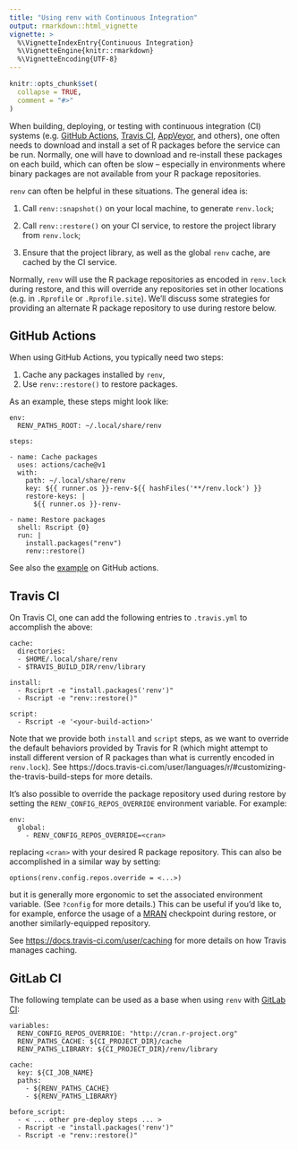 ```yaml
---
title: "Using renv with Continuous Integration"
output: rmarkdown::html_vignette
vignette: >
  %\VignetteIndexEntry{Continuous Integration}
  %\VignetteEngine{knitr::rmarkdown}
  %\VignetteEncoding{UTF-8}
---
```


```r
knitr::opts_chunk$set(
  collapse = TRUE,
  comment = "#>"
)
```

When building, deploying, or testing with continuous integration (CI) systems
(e.g. [GitHub Actions](github-actions), [Travis CI](travis-ci),
[AppVeyor](appveyor), and others), one often needs to download and install a set
of R packages before the service can be run. Normally, one will have to download
and re-install these packages on each build, which can often be slow --
especially in environments where binary packages are not available from your R
package repositories.

`renv` can often be helpful in these situations. The general idea is:

1. Call `renv::snapshot()` on your local machine, to generate `renv.lock`;

2. Call `renv::restore()` on your CI service, to restore the project library
   from `renv.lock`;

3. Ensure that the project library, as well as the global `renv` cache, are
   cached by the CI service.

Normally, `renv` will use the R package repositories as encoded in `renv.lock`
during restore, and this will override any repositories set in other locations
(e.g. in `.Rprofile` or `.Rprofile.site`). We'll discuss some strategies for
providing an alternate R package repository to use during restore below.


## GitHub Actions

When using GitHub Actions, you typically need two steps:

1. Cache any packages installed by `renv`,
2. Use `renv::restore()` to restore packages.

As an example, these steps might look like:

```
env:
  RENV_PATHS_ROOT: ~/.local/share/renv

steps:

- name: Cache packages
  uses: actions/cache@v1
  with:
    path: ~/.local/share/renv
    key: ${{ runner.os }}-renv-${{ hashFiles('**/renv.lock') }}
    restore-keys: |
      ${{ runner.os }}-renv-

- name: Restore packages
  shell: Rscript {0}
  run: |
    install.packages("renv")
    renv::restore()
```

See also the [example](github-actions-renv) on GitHub actions.


## Travis CI

On Travis CI, one can add the following entries to `.travis.yml` to accomplish
the above:

```
cache:
  directories:
  - $HOME/.local/share/renv
  - $TRAVIS_BUILD_DIR/renv/library

install:
  - Rsciprt -e "install.packages('renv')"
  - Rscript -e "renv::restore()"
  
script:
  - Rscript -e '<your-build-action>'
```

Note that we provide both `install` and `script` steps, as we want to
override the default behaviors provided by Travis for R (which might
attempt to install different version of R packages than what is currently
encoded in `renv.lock`). See
https://docs.travis-ci.com/user/languages/r/#customizing-the-travis-build-steps
for more details.

It's also possible to override the package repository used during restore by
setting the `RENV_CONFIG_REPOS_OVERRIDE` environment variable. For example:

```
env:
  global:
    - RENV_CONFIG_REPOS_OVERRIDE=<cran>
```

replacing `<cran>` with your desired R package repository. This can also be
accomplished in a similar way by setting:

```
options(renv.config.repos.override = <...>)
```

but it is generally more ergonomic to set the associated environment variable.
(See `?config` for more details.) This can be useful if you'd like to, for
example, enforce the usage of a [MRAN](https://mran.microsoft.com) checkpoint
during restore, or another similarly-equipped repository.

See <https://docs.travis-ci.com/user/caching> for more details on how Travis
manages caching.


## GitLab CI

The following template can be used as a base when using `renv` with
[GitLab CI](https://about.gitlab.com/stages-devops-lifecycle/continuous-integration/):

```
variables:
  RENV_CONFIG_REPOS_OVERRIDE: "http://cran.r-project.org"
  RENV_PATHS_CACHE: ${CI_PROJECT_DIR}/cache
  RENV_PATHS_LIBRARY: ${CI_PROJECT_DIR}/renv/library

cache:
  key: ${CI_JOB_NAME}
  paths:
    - ${RENV_PATHS_CACHE}
    - ${RENV_PATHS_LIBRARY}

before_script:
  - < ... other pre-deploy steps ... >
  - Rscript -e "install.packages('renv')"
  - Rscript -e "renv::restore()"
  
```


[github-actions]: https://github.com/features/actions
[travis-ci]: https://travis-ci.org/
[appveyor]: https://www.appveyor.com/
[github-actions-renv]: https://github.com/actions/cache/blob/master/examples.md#r---renv
